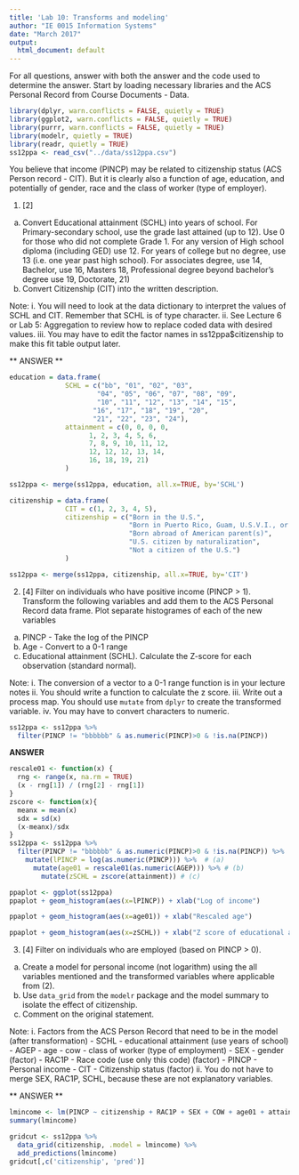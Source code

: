 ```yaml
---
title: 'Lab 10: Transforms and modeling'
author: "IE 0015 Information Systems"
date: "March 2017"
output:
  html_document: default
---
```


For all questions, answer with both the answer and the code used to determine the answer.  Start by loading necessary libraries and the ACS Personal Record from Course Documents - Data.

```r
library(dplyr, warn.conflicts = FALSE, quietly = TRUE)
library(ggplot2, warn.conflicts = FALSE, quietly = TRUE)
library(purrr, warn.conflicts = FALSE, quietly = TRUE)
library(modelr, quietly = TRUE)
library(readr, quietly = TRUE)
ss12ppa <- read_csv("../data/ss12ppa.csv")
```


You believe that income (PINCP) may be related to citizenship status (ACS Person record - CIT).  But it is clearly also a function of age, education, and potentially of gender, race and the class of worker (type of employer).

1. [2] 
  a. Convert Educational attainment (SCHL) into years of school.  For Primary-secondary school, use the grade last attained (up to 12). Use 0 for those who did not complete Grade 1. For any version of High school diploma (including GED) use 12. For years of college but no degree, use 13 (i.e. one year past high school).  For associates degree, use 14, Bachelor, use 16, Masters 18, Professional degree beyond bachelor's degree use 19, Doctorate, 21)
  b.  Convert Citizenship (CIT) into the written description.

Note: 
  i. You will need to look at the data dictionary to interpret the values of SCHL and CIT. Remember that SCHL is of type character. 
  ii. See Lecture 6 or Lab 5: Aggregation to review how to replace coded data with desired values.
  iii. You may have to edit the factor names in ss12ppa$citizenship to make this fit table output later.
  
** ANSWER **

```r
education = data.frame(
              SCHL = c("bb", "01", "02", "03", 
                      "04", "05", "06", "07", "08", "09", 
                      "10", "11", "12", "13", "14", "15", 
                     "16", "17", "18", "19", "20",
                     "21", "22", "23", "24"), 
              attainment = c(0, 0, 0, 0,  
                    1, 2, 3, 4, 5, 6,
                    7, 8, 9, 10, 11, 12,
                    12, 12, 12, 13, 14,
                    16, 18, 19, 21)
              )

ss12ppa <- merge(ss12ppa, education, all.x=TRUE, by='SCHL')
```

```r
citizenship = data.frame(
              CIT = c(1, 2, 3, 4, 5), 
              citizenship = c("Born in the U.S.",
                              "Born in Puerto Rico, Guam, U.S.V.I., or the N. Marianas",
                              "Born abroad of American parent(s)",
                              "U.S. citizen by naturalization", 
                              "Not a citizen of the U.S.")
              )

ss12ppa <- merge(ss12ppa, citizenship, all.x=TRUE, by='CIT')
```

2. [4]  Filter on individuals who have positive income (PINCP > 1). Transform the following variables and add them to the ACS Personal Record data frame. Plot separate histogrames of each of the new variables

  a. PINCP - Take the log of the PINCP
  b. Age - Convert to a 0-1 range
  c. Educational attainment (SCHL). Calculate the Z-score for each observation (standard normal).
  
Note:
  i. The conversion of a vector to a 0-1 range function is in your lecture notes
  ii. You should write a function to calculate the z score.
  iii. Write out a process map. You should use `mutate` from `dplyr` to create the transformed variable.
  iv.  You may have to convert characters to numeric.
  
```r
ss12ppa <- ss12ppa %>%
  filter(PINCP != "bbbbbb" & as.numeric(PINCP)>0 & !is.na(PINCP))
```

**ANSWER** 
```r
rescale01 <- function(x) {
  rng <- range(x, na.rm = TRUE)
  (x - rng[1]) / (rng[2] - rng[1])
}
zscore <- function(x){
  meanx = mean(x)
  sdx = sd(x)
  (x-meanx)/sdx 
}
ss12ppa <- ss12ppa %>%
  filter(PINCP != "bbbbbb" & as.numeric(PINCP)>0 & !is.na(PINCP)) %>%
    mutate(lPINCP = log(as.numeric(PINCP))) %>%  # (a)
      mutate(age01 = rescale01(as.numeric(AGEP))) %>% # (b)
        mutate(zSCHL = zscore(attainment)) # (c)
```
```r
ppaplot <- ggplot(ss12ppa)
ppaplot + geom_histogram(aes(x=lPINCP)) + xlab("Log of income")
```
```r
ppaplot + geom_histogram(aes(x=age01)) + xlab("Rescaled age")
```
```r
ppaplot + geom_histogram(aes(x=zSCHL)) + xlab("Z score of educational attainment")
```

3. [4] Filter on individuals who are employed (based on PINCP > 0).
  a. Create a model for personal income (not logarithm) using the all variables mentioned and the transformed variables where applicable from (2).  
  b. Use `data_grid` from the `modelr` package and the model summary to isolate the effect of citizenship. 
  c. Comment on the original statement.

Note: 
  i. Factors from the ACS Person Record that need to be in the model (after transformation) 
    -  SCHL - educational attainment (use years of school)
    -  AGEP - age
    -  cow - class of worker (type of employment)
    -  SEX - gender (factor)
    -  RAC1P - Race code (use only this code) (factor)
    -  PINCP - Personal income
    -  CIT - Citizenship status (factor)
  ii. You do not have to merge SEX, RAC1P, SCHL, because these are not explanatory variables.
  
** ANSWER **

```r
lmincome <- lm(PINCP ~ citizenship + RAC1P + SEX + COW + age01 + attainment, data=ss12ppa)
summary(lmincome)
```
```r
gridcut <- ss12ppa %>% 
  data_grid(citizenship, .model = lmincome) %>% 
  add_predictions(lmincome)
gridcut[,c('citizenship', 'pred')]
```
